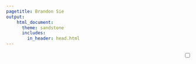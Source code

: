 ```yaml
---
pagetitle: Brandon Sie
output:
    html_document:
      theme: sandstone
      includes: 
        in_header: head.html
---
```



<div style = "text-align: right;"><div class="theme-switch-wrapper" style = "margin-bottom: 5px;">
<label class="theme-switch" for="checkbox"><input type="checkbox" id="checkbox" />
<div class="slider round"></div></label></div></div>


<div class = "row" w3-include-html="bio.html"></div>
<div class = "row" id = "hex" w3-include-html="hexagons.html" style = "text-align: center;"></div> 
<div class = "row" id = "siteinfo" w3-include-html="siteinfo.html"></div>  






<script src="js/includeHTML.js"></script>
<script src="js/unloadscroll.js"></script>
<script src="js/blackwhite.js"></script>
<script>includeHTML();</script>
